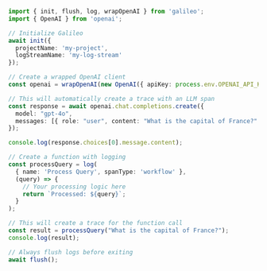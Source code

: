 ```typescript TypeScript
import { init, flush, log, wrapOpenAI } from 'galileo';
import { OpenAI } from 'openai';

// Initialize Galileo
await init({
  projectName: 'my-project',
  logStreamName: 'my-log-stream'
});

// Create a wrapped OpenAI client
const openai = wrapOpenAI(new OpenAI({ apiKey: process.env.OPENAI_API_KEY }));

// This will automatically create a trace with an LLM span
const response = await openai.chat.completions.create({
  model: "gpt-4o",
  messages: [{ role: "user", content: "What is the capital of France?" }],
});

console.log(response.choices[0].message.content);

// Create a function with logging
const processQuery = log(
  { name: 'Process Query', spanType: 'workflow' },
  (query) => {
    // Your processing logic here
    return `Processed: ${query}`;
  }
);

// This will create a trace for the function call
const result = processQuery("What is the capital of France?");
console.log(result);

// Always flush logs before exiting
await flush(); 
```